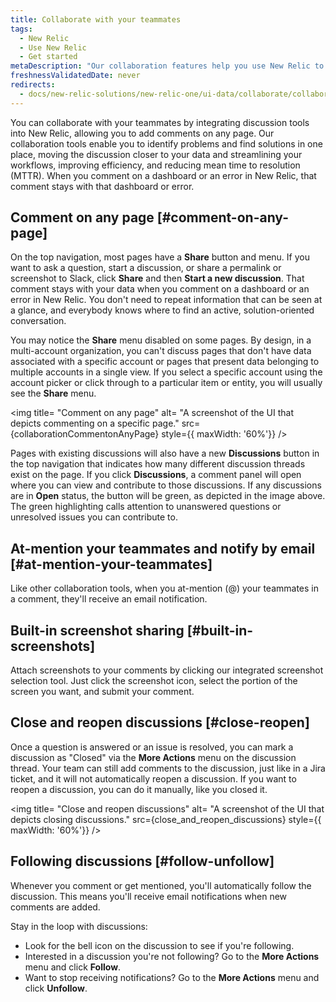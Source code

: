 ```yaml
---
title: Collaborate with your teammates
tags:
  - New Relic 
  - Use New Relic
  - Get started
metaDescription: "Our collaboration features help you use New Relic to solve problems together."
freshnessValidatedDate: never
redirects:
  - docs/new-relic-solutions/new-relic-one/ui-data/collaborate/collaboration-slack-integration/
---
```





You can collaborate with your teammates by integrating discussion tools into New Relic, allowing you to add comments on any page. Our collaboration tools enable you to identify problems and find solutions in one place, moving the discussion closer to your data and streamlining your workflows, improving efficiency, and reducing mean time to resolution (MTTR). When you comment on a dashboard or an error in New Relic, that comment stays with that dashboard or error.

## Comment on any page [#comment-on-any-page]

On the top navigation, most pages have a <DoNotTranslate>**Share**</DoNotTranslate> button and menu. If you want to ask a question, start a discussion, or share a permalink or screenshot to Slack, click <DoNotTranslate>**Share**</DoNotTranslate> and then <DoNotTranslate>**Start a new discussion**</DoNotTranslate>. That comment stays with your data when you comment on a dashboard or an error in New Relic. You don't need to repeat information that can be seen at a glance, and everybody knows where to find an active, solution-oriented conversation.

You may notice the <DoNotTranslate>**Share**</DoNotTranslate> menu disabled on some pages. By design, in a multi-account organization, you can't discuss pages that don't have data associated with a specific account or pages that present data belonging to multiple accounts in a single view. If you select a specific account using the account picker or click through to a particular item or entity, you will usually see the <DoNotTranslate>**Share**</DoNotTranslate> menu.

<img
  title= "Comment on any page"
  alt= "A screenshot of the UI that depicts commenting on a specific page."
  src={collaborationCommentonAnyPage}
  style={{ maxWidth: '60%'}}
/>

Pages with existing discussions will also have a new <DoNotTranslate>**Discussions**</DoNotTranslate> button in the top navigation that indicates how many different discussion threads exist on the page. If you click <DoNotTranslate>**Discussions**</DoNotTranslate>, a comment panel will open where you can view and contribute to those discussions. If any discussions are in <DoNotTranslate>**Open**</DoNotTranslate> status, the button will be green, as depicted in the image above. The green highlighting calls attention to unanswered questions or unresolved issues you can contribute to. 

## At-mention your teammates and notify by email [#at-mention-your-teammates]

Like other collaboration tools, when you at-mention (@) your teammates in a comment, they'll receive an email notification. 

## Built-in screenshot sharing [#built-in-screenshots]

Attach screenshots to your comments by clicking our integrated screenshot selection tool. Just click the screenshot icon, select the portion of the screen you want, and submit your comment. 

## Close and reopen discussions [#close-reopen]

Once a question is answered or an issue is resolved, you can mark a discussion as "Closed" via the <DoNotTranslate>**More Actions**</DoNotTranslate> menu on the discussion thread. Your team can still add comments to the discussion, just like in a Jira ticket, and it will not automatically reopen a discussion. If you want to reopen a discussion, you can do it manually, like you closed it.

<img
  title= "Close and reopen discussions"
  alt= "A screenshot of the UI that depicts closing discussions."
  src={close_and_reopen_discussions}
  style={{ maxWidth: '60%'}}
/>

## Following discussions  [#follow-unfollow]

Whenever you comment or get mentioned, you'll automatically follow the discussion. This means you'll receive email notifications when new comments are added.

Stay in the loop with discussions:

* Look for the bell icon on the discussion to see if you're following.
* Interested in a discussion you're not following? Go to the <DoNotTranslate>**More Actions**</DoNotTranslate> menu and click <DoNotTranslate>**Follow**</DoNotTranslate>.
* Want to stop receiving notifications? Go to the <DoNotTranslate>**More Actions**</DoNotTranslate> menu and click <DoNotTranslate>**Unfollow**</DoNotTranslate>.


